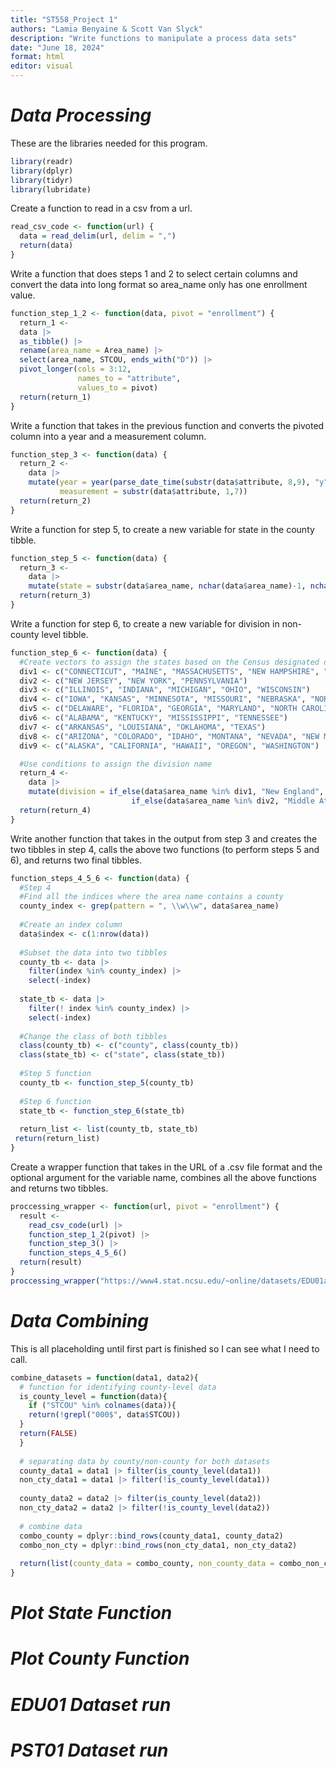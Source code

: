 ```yaml
---
title: "ST558_Project 1"
authors: "Lamia Benyaine & Scott Van Slyck"
description: "Write functions to manipulate a process data sets"
date: "June 18, 2024"
format: html
editor: visual
---
```


# *Data Processing*

These are the libraries needed for this program.

```r
library(readr)
library(dplyr)
library(tidyr)
library(lubridate)
```

Create a function to read in a csv from a url.
```r
read_csv_code <- function(url) {
  data = read_delim(url, delim = ",")
  return(data)
}
```

Write a function that does steps 1 and 2 to select certain columns and convert the data into long format so area_name only has one enrollment value.

```r
function_step_1_2 <- function(data, pivot = "enrollment") {
  return_1 <- 
  data |>
  as_tibble() |>
  rename(area_name = Area_name) |>
  select(area_name, STCOU, ends_with("D")) |>
  pivot_longer(cols = 3:12,
               names_to = "attribute", 
               values_to = pivot)
  return(return_1)
}
```

Write a function that takes in the previous function and converts the pivoted column into a year and a measurement column.

```r
function_step_3 <- function(data) {
  return_2 <- 
    data |>
    mutate(year = year(parse_date_time(substr(data$attribute, 8,9), "y")),
           measurement = substr(data$attribute, 1,7))
  return(return_2)
}
```

Write a function for step 5, to create a new variable for state in the county tibble.

```r
function_step_5 <- function(data) {
  return_3 <-
    data |>
    mutate(state = substr(data$area_name, nchar(data$area_name)-1, nchar(data$area_name)))
  return(return_3)
}
```

Write a function for step 6, to create a new variable for division in non-county level tibble.

```r
function_step_6 <- function(data) {
  #Create vectors to assign the states based on the Census designated divisions
  div1 <- c("CONNECTICUT", "MAINE", "MASSACHUSETTS", "NEW HAMPSHIRE", "RHODE ISLAND", "VERMONT")
  div2 <- c("NEW JERSEY", "NEW YORK", "PENNSYLVANIA")
  div3 <- c("ILLINOIS", "INDIANA", "MICHIGAN", "OHIO", "WISCONSIN")
  div4 <- c("IOWA", "KANSAS", "MINNESOTA", "MISSOURI", "NEBRASKA", "NORTH DAKOTA", "SOUTH DAKOTA")
  div5 <- c("DELAWARE", "FLORIDA", "GEORGIA", "MARYLAND", "NORTH CAROLINA", "SOUTH CAROLINA", "VIRGINIA", "WASHINGTON", "DISTRICT OF COLUMBIA", "District of Columbia", "WEST VIRGINIA")
  div6 <- c("ALABAMA", "KENTUCKY", "MISSISSIPPI", "TENNESSEE")
  div7 <- c("ARKANSAS", "LOUISIANA", "OKLAHOMA", "TEXAS")
  div8 <- c("ARIZONA", "COLORADO", "IDAHO", "MONTANA", "NEVADA", "NEW MEXICO", "UTAH", "WYOMING")
  div9 <- c("ALASKA", "CALIFORNIA", "HAWAII", "OREGON", "WASHINGTON")

  #Use conditions to assign the division name
  return_4 <- 
    data |>
    mutate(division = if_else(data$area_name %in% div1, "New England", 
                           if_else(data$area_name %in% div2, "Middle Atlantic", if_else(data$area_name %in% div3, "East North Central", if_else(data$area_name %in% div4, "West North Central", if_else(data$area_name %in% div5, "South Atlantic", if_else(data$area_name %in% div6, "East South Central", if_else(data$area_name %in% div7, "West South Central", if_else(data$area_name %in% div8, "Mountain", if_else(data$area_name %in% div9, "Pacific", "ERROR" ))))))))))
  return(return_4)
}
```

Write another function that takes in the output from step 3 and creates the two tibbles in step 4, calls the above two functions (to perform steps 5 and 6), and returns two final tibbles.

```r
function_steps_4_5_6 <- function(data) {
  #Step 4
  #Find all the indices where the area name contains a county
  county_index <- grep(pattern = ", \\w\\w", data$area_name)
  
  #Create an index column
  data$index <- c(1:nrow(data))
  
  #Subset the data into two tibbles
  county_tb <- data |>
    filter(index %in% county_index) |>
    select(-index)
  
  state_tb <- data |>
    filter(! index %in% county_index) |>
    select(-index)
  
  #Change the class of both tibbles
  class(county_tb) <- c("county", class(county_tb))
  class(state_tb) <- c("state", class(state_tb))
  
  #Step 5 function
  county_tb <- function_step_5(county_tb)
  
  #Step 6 function
  state_tb <- function_step_6(state_tb)
  
  return_list <- list(county_tb, state_tb)
 return(return_list)
}
```

Create a wrapper function that takes in the URL of a .csv file format and the optional argument for the variable name, combines all the above functions and returns two tibbles.

```r
proccessing_wrapper <- function(url, pivot = "enrollment") {
  result <- 
    read_csv_code(url) |>
    function_step_1_2(pivot) |>
    function_step_3() |>
    function_steps_4_5_6()
  return(result)
}
proccessing_wrapper("https://www4.stat.ncsu.edu/~online/datasets/EDU01a.csv")
```


# *Data Combining*
This is all placeholding until first part is finished so I can see what I need to call.
```r
combine_datasets = function(data1, data2){
  # function for identifying county-level data
  is_county_level = function(data){
    if ("STCOU" %in% colnames(data)){
    return(!grepl("000$", data$STCOU))
  }
  return(FALSE)
  }
  
  # separating data by county/non-county for both datasets
  county_data1 = data1 |> filter(is_county_level(data1))
  non_cty_data1 = data1 |> filter(!is_county_level(data1))
  
  county_data2 = data2 |> filter(is_county_level(data2))
  non_cty_data2 = data2 |> filter(!is_county_level(data2))
  
  # combine data
  combo_county = dplyr::bind_rows(county_data1, county_data2)
  combo_non_cty = dplyr::bind_rows(non_cty_data1, non_cty_data2)
  
  return(list(county_data = combo_county, non_county_data = combo_non_cty))
}
```
# *Plot State Function*

# *Plot County Function*

# *EDU01 Dataset run*

# *PST01 Dataset run*
